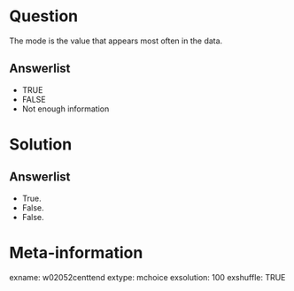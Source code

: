 Question
========
The mode is the value that appears most often in the data.

Answerlist
----------
* TRUE
* FALSE
* Not enough information


Solution
========

Answerlist
----------
* True.
* False.
* False.


Meta-information
================
exname: w02052centtend
extype: mchoice
exsolution: 100
exshuffle: TRUE